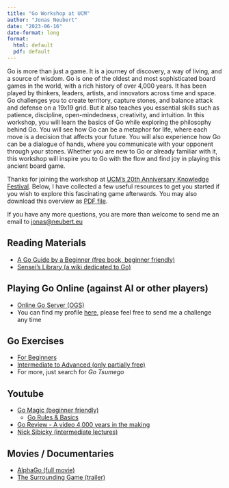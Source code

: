 ```yaml
---
title: "Go Workshop at UCM"
author: "Jonas Neubert"
date: "2023-06-16"
date-format: long
format:
  html: default
  pdf: default
---
```


::: {.callout-note title="Workshop Description" collapse="true" appearance="simple"}
Go is more than just a game. It is a journey of discovery, a way of living, and a source of wisdom. Go is one of the oldest and most sophisticated board games in the world, with a rich history of over 4,000 years. It has been played by thinkers, leaders, artists, and innovators across time and space. Go challenges you to create territory, capture stones, and balance attack and defense on a 19x19 grid. But it also teaches you essential skills such as patience, discipline, open-mindedness, creativity, and intuition. In this workshop, you will learn the basics of Go while exploring the philosophy behind Go. You will see how Go can be a metaphor for life, where each move is a decision that affects your future. You will also experience how Go can be a dialogue of hands, where you communicate with your opponent through your stones. Whether you are new to Go or already familiar with it, this workshop will inspire you to Go with the flow and find joy in playing this ancient board game.
:::

Thanks for joining the workshop at [UCM's 20th Anniversary Knowledge Festival](https://www.maastrichtuniversity.nl/ucm-anniversary-workshops). Below, I have collected a few useful resources to get you started if you wish to explore this fascinating game afterwards. You may also download this overview as [PDF file](/go.pdf).

If you have any more questions, you are more than welcome to send me an email to [jonas@neubert.eu](mailto:jonas@neubert.eu)

## Reading Materials

- [A Go Guide by a Beginner (free book, beginner friendly)](https://www.gobook.eu)
- [Sensei's Library (a wiki dedicated to Go)](https://senseis.xmp.net)

## Playing Go Online (against AI or other players)

- [Online Go Server (OGS)](https://online-go.com)
- You can find my profile [here](https://online-go.com/user/view/1325965), please feel free to send me a challenge any time

## Go Exercises

- [For Beginners](https://online-go.com/learn-to-play-go/)
- [Intermediate to Advanced (only partially free)](https://gomagic.org/go-problems/)
- For more, just search for *Go Tsumego*

## Youtube

- [Go Magic (beginner friendly)](https://www.youtube.com/@GoMagic)
  - [Go Rules & Basics](https://www.youtube.com/playlist?list=PL4DLlaT_bvDG5y6WSfXU8cQsTsb4o3YnT)
- [Go Review - A video 4,000 years in the making](https://www.youtube.com/watch?v=RRBjN8empIs)
- [Nick Sibicky (intermediate lectures)](https://www.youtube.com/@NickSibicky)


## Movies / Documentaries

- [AlphaGo (full movie)](https://www.youtube.com/watch?v=WXuK6gekU1Y)
- [The Surrounding Game (trailer)](https://www.youtube.com/watch?v=QyfWChDhtu0)
